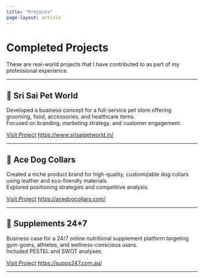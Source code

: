 ```yaml
---
title: "Projects"
page-layout: article
---
```


# Completed Projects

These are real-world projects that I have contributed to as part of my professional experience.

---

## 🐾 Sri Sai Pet World

Developed a business concept for a full-service pet store offering grooming, food, accessories, and healthcare items.  
Focused on branding, marketing strategy, and customer engagement.

[Visit Project](#) <https://www.srisaipetworld.in/>

---

## 🦴 Ace Dog Collars

Created a niche product brand for high-quality, customizable dog collars using leather and eco-friendly materials.  
Explored positioning strategies and competitive analysis.

[Visit Project](#) <https://acedogcollars.com/>

---

## 💊 Supplements 24*7

Business case for a 24/7 online nutritional supplement platform targeting gym-goers, athletes, and wellness-conscious users.  
Included PESTEL and SWOT analyses.

[Visit Project](#) <https://supps247.com.au/>

---

